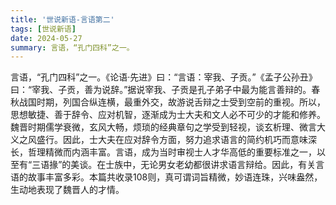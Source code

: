 ```yaml
---
title: '世说新语-言语第二'
tags: [世说新语]
date: 2024-05-27
summary: 言语，“孔门四科”之一。
---
```


言语，“孔门四科”之一。《论语·先进》曰：“言语：宰我、子贡。”《孟子公孙丑》曰：“宰我、子贡，善为说辞。”据说宰我、子贡是孔子弟子中最为能言善辩的。春秋战国时期，列国合纵连横，最重外交，故游说舌辩之士受到空前的重视。所以，思想敏捷、善于辞令、应对机智，逐渐成为士大夫和文人必不可少的才能和修养。魏晋时期儒学衰微，玄风大畅，烦琐的经典章句之学受到轻视，谈玄析理、微言大义之风盛行。因此，士大夫在应对辞令方面，努力追求语言的简约机巧而意味深长，哲理精微而内涵丰富。言语，成为当时审视士人才华高低的重要标准之一，以至有“三语掾”的美谈。在士族中，无论男女老幼都很讲求语言辩给。因此，有关言语的故事丰富多彩。本篇共收录108则，真可谓词旨精微，妙语连珠，兴味盎然，生动地表现了魏晋人的才情。

